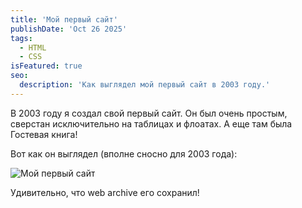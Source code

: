 ```yaml
---
title: 'Мой первый сайт'
publishDate: 'Oct 26 2025'
tags:
  - HTML
  - CSS
isFeatured: true
seo:
  description: 'Как выглядел мой первый сайт в 2003 году.'
---
```


В 2003 году я создал свой первый сайт. Он был очень простым, сверстан исключительно на таблицах и флоатах. А еще там была Гостевая книга!

Вот как он выглядел (вполне сносно для 2003 года):

![Мой первый сайт](../../assets/blog/lirik-com-ru.png)

Удивительно, что web archive его сохранил!
